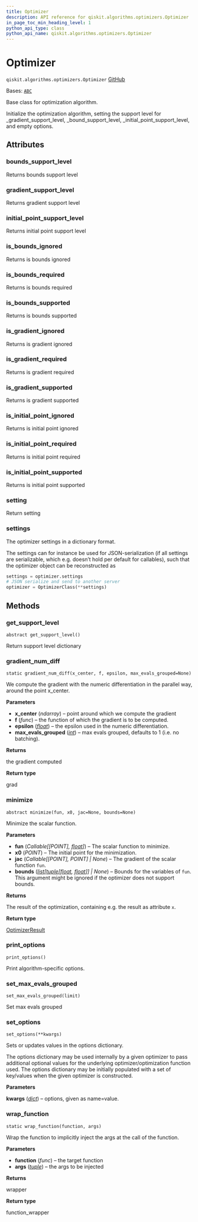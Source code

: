 ```yaml
---
title: Optimizer
description: API reference for qiskit.algorithms.optimizers.Optimizer
in_page_toc_min_heading_level: 1
python_api_type: class
python_api_name: qiskit.algorithms.optimizers.Optimizer
---
```


# Optimizer

<span id="qiskit.algorithms.optimizers.Optimizer" />

`qiskit.algorithms.optimizers.Optimizer` [GitHub](https://github.com/qiskit/qiskit/tree/stable/0.25/qiskit/algorithms/optimizers/optimizer.py "view source code")

Bases: [`ABC`](https://docs.python.org/3/library/abc.html#abc.ABC "(in Python v3.12)")

Base class for optimization algorithm.

Initialize the optimization algorithm, setting the support level for \_gradient\_support\_level, \_bound\_support\_level, \_initial\_point\_support\_level, and empty options.

## Attributes

<span id="qiskit.algorithms.optimizers.Optimizer.bounds_support_level" />

### bounds\_support\_level

Returns bounds support level

<span id="qiskit.algorithms.optimizers.Optimizer.gradient_support_level" />

### gradient\_support\_level

Returns gradient support level

<span id="qiskit.algorithms.optimizers.Optimizer.initial_point_support_level" />

### initial\_point\_support\_level

Returns initial point support level

<span id="qiskit.algorithms.optimizers.Optimizer.is_bounds_ignored" />

### is\_bounds\_ignored

Returns is bounds ignored

<span id="qiskit.algorithms.optimizers.Optimizer.is_bounds_required" />

### is\_bounds\_required

Returns is bounds required

<span id="qiskit.algorithms.optimizers.Optimizer.is_bounds_supported" />

### is\_bounds\_supported

Returns is bounds supported

<span id="qiskit.algorithms.optimizers.Optimizer.is_gradient_ignored" />

### is\_gradient\_ignored

Returns is gradient ignored

<span id="qiskit.algorithms.optimizers.Optimizer.is_gradient_required" />

### is\_gradient\_required

Returns is gradient required

<span id="qiskit.algorithms.optimizers.Optimizer.is_gradient_supported" />

### is\_gradient\_supported

Returns is gradient supported

<span id="qiskit.algorithms.optimizers.Optimizer.is_initial_point_ignored" />

### is\_initial\_point\_ignored

Returns is initial point ignored

<span id="qiskit.algorithms.optimizers.Optimizer.is_initial_point_required" />

### is\_initial\_point\_required

Returns is initial point required

<span id="qiskit.algorithms.optimizers.Optimizer.is_initial_point_supported" />

### is\_initial\_point\_supported

Returns is initial point supported

<span id="qiskit.algorithms.optimizers.Optimizer.setting" />

### setting

Return setting

<span id="qiskit.algorithms.optimizers.Optimizer.settings" />

### settings

The optimizer settings in a dictionary format.

The settings can for instance be used for JSON-serialization (if all settings are serializable, which e.g. doesn’t hold per default for callables), such that the optimizer object can be reconstructed as

```python
settings = optimizer.settings
# JSON serialize and send to another server
optimizer = OptimizerClass(**settings)
```

## Methods

### get\_support\_level

<span id="qiskit.algorithms.optimizers.Optimizer.get_support_level" />

`abstract get_support_level()`

Return support level dictionary

### gradient\_num\_diff

<span id="qiskit.algorithms.optimizers.Optimizer.gradient_num_diff" />

`static gradient_num_diff(x_center, f, epsilon, max_evals_grouped=None)`

We compute the gradient with the numeric differentiation in the parallel way, around the point x\_center.

**Parameters**

*   **x\_center** (*ndarray*) – point around which we compute the gradient
*   **f** (*func*) – the function of which the gradient is to be computed.
*   **epsilon** ([*float*](https://docs.python.org/3/library/functions.html#float "(in Python v3.12)")) – the epsilon used in the numeric differentiation.
*   **max\_evals\_grouped** ([*int*](https://docs.python.org/3/library/functions.html#int "(in Python v3.12)")) – max evals grouped, defaults to 1 (i.e. no batching).

**Returns**

the gradient computed

**Return type**

grad

### minimize

<span id="qiskit.algorithms.optimizers.Optimizer.minimize" />

`abstract minimize(fun, x0, jac=None, bounds=None)`

Minimize the scalar function.

**Parameters**

*   **fun** (*Callable\[\[POINT],* [*float*](https://docs.python.org/3/library/functions.html#float "(in Python v3.12)")*]*) – The scalar function to minimize.
*   **x0** (*POINT*) – The initial point for the minimization.
*   **jac** (*Callable\[\[POINT], POINT] | None*) – The gradient of the scalar function `fun`.
*   **bounds** ([*list*](https://docs.python.org/3/library/stdtypes.html#list "(in Python v3.12)")*\[*[*tuple*](https://docs.python.org/3/library/stdtypes.html#tuple "(in Python v3.12)")*\[*[*float*](https://docs.python.org/3/library/functions.html#float "(in Python v3.12)")*,* [*float*](https://docs.python.org/3/library/functions.html#float "(in Python v3.12)")*]] | None*) – Bounds for the variables of `fun`. This argument might be ignored if the optimizer does not support bounds.

**Returns**

The result of the optimization, containing e.g. the result as attribute `x`.

**Return type**

[OptimizerResult](qiskit.algorithms.optimizers.OptimizerResult "qiskit.algorithms.optimizers.OptimizerResult")

### print\_options

<span id="qiskit.algorithms.optimizers.Optimizer.print_options" />

`print_options()`

Print algorithm-specific options.

### set\_max\_evals\_grouped

<span id="qiskit.algorithms.optimizers.Optimizer.set_max_evals_grouped" />

`set_max_evals_grouped(limit)`

Set max evals grouped

### set\_options

<span id="qiskit.algorithms.optimizers.Optimizer.set_options" />

`set_options(**kwargs)`

Sets or updates values in the options dictionary.

The options dictionary may be used internally by a given optimizer to pass additional optional values for the underlying optimizer/optimization function used. The options dictionary may be initially populated with a set of key/values when the given optimizer is constructed.

**Parameters**

**kwargs** ([*dict*](https://docs.python.org/3/library/stdtypes.html#dict "(in Python v3.12)")) – options, given as name=value.

### wrap\_function

<span id="qiskit.algorithms.optimizers.Optimizer.wrap_function" />

`static wrap_function(function, args)`

Wrap the function to implicitly inject the args at the call of the function.

**Parameters**

*   **function** (*func*) – the target function
*   **args** ([*tuple*](https://docs.python.org/3/library/stdtypes.html#tuple "(in Python v3.12)")) – the args to be injected

**Returns**

wrapper

**Return type**

function\_wrapper

